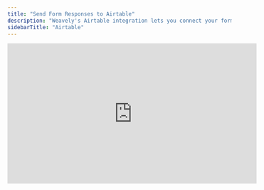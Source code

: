 ```yaml
---
title: "Send Form Responses to Airtable"
description: "Weavely's Airtable integration lets you connect your form to a table and automatically send new responses as rows. "
sidebarTitle: "Airtable"
---
```


<iframe width="560" height="315" src="https://www.youtube.com/embed/B8W6K6XU0Bc?si=bXS6tqeclNw-2GC2" title="YouTube video player" frameborder="0" allow="accelerometer; autoplay; clipboard-write; encrypted-media; gyroscope; picture-in-picture" allowfullscreen />

## Step 1: Open the Integrations Tab

With the editor open, navigate to the _Integrations_ tab and select the _Airtable_ integration as shown below.

![Screenshot2025 05 12at15 45 56 Pn](/images/Screenshot2025-05-12at15.45.56.png)

## Step 2: Link Your Airtable Account

Is this the first time you set up a Airtable integration? Then Weavely will first guide you through the steps to connect your Airtable account to Weavely. Just press _"Connect to Airtable"_ to get started.

![Screenshot2025 05 12at15 51 12 Pn](/images/Screenshot2025-05-12at15.51.12.png)

## Step 3: Map Form Fields to Table Columns

Once you've connected your Airtable account you'll be able to set up the integration for your form. In a first step you'll need to select the base and the table in which you want to collect submissions. In a second step you can specify how fields of your form correspond to table columns. The gif below showcases both these steps.

![Airtable Integrate Gi](/images/airtable-integrate.gif)

## **Changing Your Airtable Account or Resetting Your Connection**

If you ever need to reset your connection with Airtable, for instance to switch to a different account or reauthorize access, you can do so from your Weavely dashboard. Go to **Settings → Connected Accounts** and click the red **“Disconnect”** button next to Airtable. You can then reconnect with the correct account.

![Screenshot2025 08 08at07 51 17 Pn](/images/Screenshot2025-08-08at07.51.17.png)